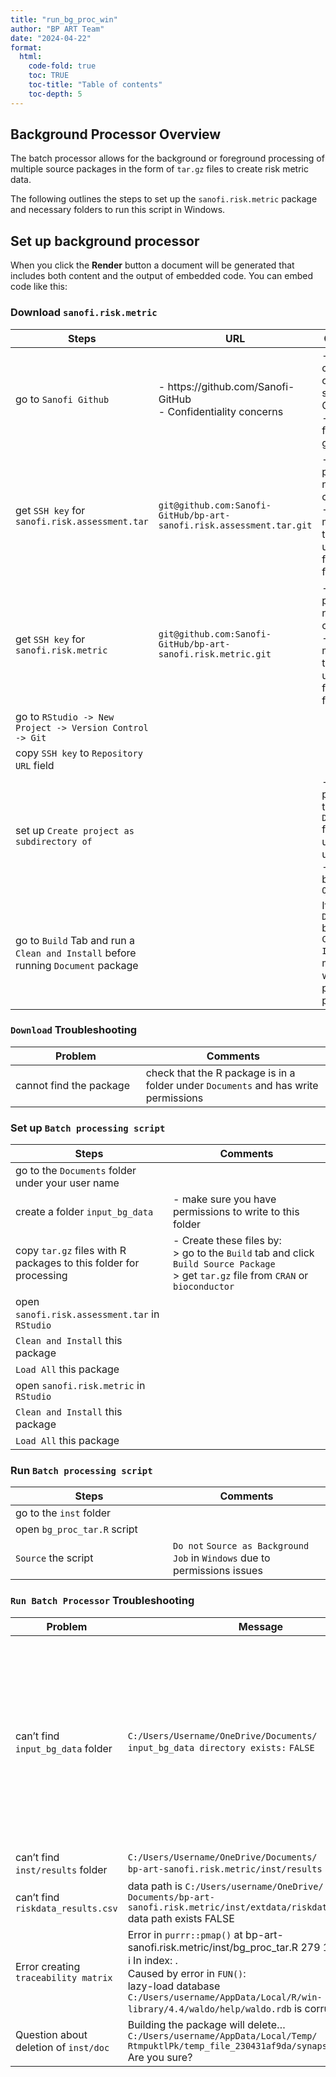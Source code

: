 ```yaml
---
title: "run_bg_proc_win"
author: "BP ART Team"
date: "2024-04-22"
format:
  html:
    code-fold: true
    toc: TRUE
    toc-title: "Table of contents"
    toc-depth: 5
---
```


## **Background Processor Overview**

The batch processor allows for the background or foreground processing of multiple source packages in the form of `tar.gz` files to create risk metric data.

The following outlines the steps to set up the `sanofi.risk.metric` package and necessary folders to run this script in Windows.

## **Set up background processor**

When you click the **Render** button a document will be generated that includes both content and the output of embedded code. You can embed code like this:

### Download `sanofi.risk.metric`

::: {#tbl:download-table}
| Steps                                                                             | URL                                                                  | Comments                                                                                               |
|------------------------|------------------------|------------------------|
| go to `Sanofi Github`                                                             | \- https://github.com/Sanofi-GitHub <br> - Confidentiality concerns  | \- This will change to open source on GitHub <br> - need to follow `OSPO` guidelines                   |
| get `SSH key` for `sanofi.risk.assessment.tar`                                    | `git@github.com:Sanofi-GitHub/bp-art-sanofi.risk.assessment.tar.git` | \- The package name will change <br> - at the moment, this has two utility functions for tar files     |
| get `SSH key` for `sanofi.risk.metric`                                            | `git@github.com:Sanofi-GitHub/bp-art-sanofi.risk.metric.git`         | \- The package name will change <br> - at the moment, this has two utility functions for tar files     |
| go to `RStudio -> New Project -> Version Control -> Git`                          |                                                                      |                                                                                                        |
| copy `SSH key` to `Repository URL` field                                          |                                                                      |                                                                                                        |
| set up `Create project as subdirectory of`                                        |                                                                      | \- set up project in the `Documents` folder under your user name <br> - This can be in your `OneDrive` |
| go to `Build` Tab and run a `Clean and Install` before running `Document` package |                                                                      | If you run `Document` before `Clean and Install`, it may not work due to permissions problems          |
:::

### `Download` Troubleshooting

::: {#tbl:download-troubleshoot-table}
| Problem | Comments |
|-------|----------|
| cannot find the package |check that the R package is in a folder under `Documents` and has write permissions         |
:::

### Set up `Batch processing script`

::: {#tbl:set-batch-processor-table}
| Steps                                                             | Comments                                                                                                                                         |
|------------------------------------|------------------------------------|
| go to the `Documents` folder under your user name                 |                                                                                                                                                  |
| create a folder `input_bg_data`                                   | \- make sure you have permissions to write to this folder                                                                                        |
| copy `tar.gz` files with R packages to this folder for processing | \- Create these files by: <br> \>    go to the `Build` tab and click `Build Source Package` <br> \>    get `tar.gz` file from `CRAN` or `bioconductor` |
| open `sanofi.risk.assessment.tar` in `RStudio` |    |
| `Clean and Install` this package | |
| `Load All` this package |
| open `sanofi.risk.metric` in `RStudio` |    |
| `Clean and Install` this package | |
| `Load All` this package |
:::

### Run `Batch processing script`

::: {#tbl:run-batch-processor-table}
| Steps                       | Comments                                                                   |
|------------------------------------|------------------------------------|
| go to the `inst` folder     |                                                                            |
| open `bg_proc_tar.R` script |                                                                            |
| `Source` the script         | `Do not` `Source as Background Job` in `Windows` due to permissions issues |
:::

### `Run Batch Processor` Troubleshooting

::: {#tbl:bgp-troubleshoot-table}
| Problem | Message | Comments |
|-------|----------| ----------|
| can't find `input_bg_data` folder| `C:/Users/Username/OneDrive/Documents/` <br> `input_bg_data directory exists:` `FALSE` | \- check folder exists <br> - check if you have write permissions for folder <br> - `Restart R`, <br> -`Clean and Install` package <br> - `Load All` package <br> - run script again |
| can't find `inst/results` folder | `C:/Users/Username/OneDrive/Documents/` <br> `bp-art-sanofi.risk.metric/inst/results exists:` `FALSE` | as above |
| can't find `riskdata_results.csv` | data path is `C:/Users/username/OneDrive/` <br> `Documents/bp-art-sanofi.risk.metric/inst/extdata/riskdata_results.csv` <br> data path exists FALSE | as above |
| Error creating `traceability matrix` | Error in `purrr::pmap()` at bp-art-sanofi.risk.metric/inst/bg_proc_tar.R 279 1  <br> ℹ In index: .<br> Caused by error in `FUN()`: <br> lazy-load database `C:/Users/username/AppData/Local/R/win-library/4.4/waldo/help/waldo.rdb` is corrupt | as above |
| Question about deletion of `inst/doc` | Building the package will delete... <br> `C:/Users/username/AppData/Local/Temp/` <br> `RtmpuktlPk/temp_file_230431af9da/synapser/inst/doc` Are you sure? | 1 `Yes` |
:::
